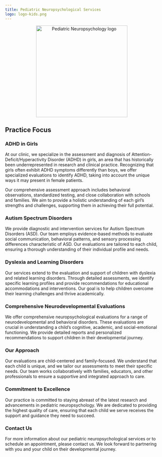 ```yaml
---
title: Pediatric Neuropsychological Services
logo: logo-kids.png
---
```


<center><a><img src="logo-kids.png" alt="Pediatric Neuropsychology logo" width="300px"/></a></center>

## Practice Focus

### ADHD in Girls

At our clinic, we specialize in the assessment and diagnosis of Attention-Deficit/Hyperactivity Disorder (ADHD) in girls, an area that has historically been underrepresented in research and clinical practice. Recognizing that girls often exhibit ADHD symptoms differently than boys, we offer specialized evaluations to identify ADHD, taking into account the unique ways it may present in female patients.

Our comprehensive assessment approach includes behavioral observations, standardized testing, and close collaboration with schools and families. We aim to provide a holistic understanding of each girl's strengths and challenges, supporting them in achieving their full potential.

### Autism Spectrum Disorders

We provide diagnostic and intervention services for Autism Spectrum Disorders (ASD). Our team employs evidence-based methods to evaluate social communication, behavioral patterns, and sensory processing differences characteristic of ASD. Our evaluations are tailored to each child, ensuring a thorough understanding of their individual profile and needs.

### Dyslexia and Learning Disorders

Our services extend to the evaluation and support of children with dyslexia and related learning disorders. Through detailed assessments, we identify specific learning profiles and provide recommendations for educational accommodations and interventions. Our goal is to help children overcome their learning challenges and thrive academically.

### Comprehensive Neurodevelopmental Evaluations

We offer comprehensive neuropsychological evaluations for a range of neurodevelopmental and behavioral disorders. These evaluations are crucial in understanding a child's cognitive, academic, and social-emotional functioning. We provide detailed reports and personalized recommendations to support children in their developmental journey.

### Our Approach

Our evaluations are child-centered and family-focused. We understand that each child is unique, and we tailor our assessments to meet their specific needs. Our team works collaboratively with families, educators, and other professionals to ensure a supportive and integrated approach to care.

### Commitment to Excellence

Our practice is committed to staying abreast of the latest research and advancements in pediatric neuropsychology. We are dedicated to providing the highest quality of care, ensuring that each child we serve receives the support and guidance they need to succeed.

### Contact Us

For more information about our pediatric neuropsychological services or to schedule an appointment, please contact us. We look forward to partnering with you and your child on their developmental journey.

